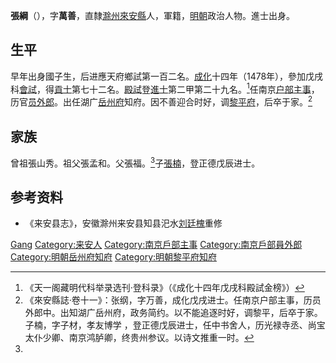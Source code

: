 {{Otheruses|other=名为張綱的其他人物|張綱}}

'''張綱'''（{{bd|?||?||}}），字'''萬善'''，直隸[[滁州|滁州]][[來安縣|來安縣]]人，軍籍，[[明朝|明朝]]政治人物。進士出身。

== 生平 ==
早年出身國子生，后进應天府鄉試第一百二名。[[成化|成化]]十四年（1478年），參加戊戌科[[會試|會試]]，得[[貢士|貢士]]第七十二名。[[殿試|殿試]]登[[進士|進士]]第二甲第二十九名。<ref name="Tianyi">《天一阁藏明代科举录选刊·登科录》（《成化十四年戊戌科殿試金榜》）</ref>任南京[[户部|户部]][[主事|主事]]，历官[[员外郎|员外郎]]。出任湖广[[岳州府|岳州府]]知府。因不善迎合时好，调[[黎平府|黎平府]]，后卒于家。<ref>《來安縣誌·卷十一》：张纲，字万善，成化戊戌进士。任南京户部主事，历员外郎中。出知湖广岳州府，政务简约。以不能追逐时好，调黎平，后卒于家。子楠，字子材，孝友博学 ，登正德戊辰进士，任中书舍人，历光禄寺丞、尚宝太仆少卿、南京鸿胪卿，终贵州参议。以诗文推重一时。</ref>

==家族==
曾祖張山秀。祖父張孟和。父張福。<ref name="Tianyi" />子[[張楠_(正德進士)|張楠]]，登正德戊辰进士。

==参考资料==
{{reflist}}
*《来安县志》，安徽滁州来安县知县汜水[[刘廷槐|刘廷槐]]重修

{{成化十四年戊戌科殿試金榜}}

{{Authority control}}

{{DEFAULTSORT:Zhang張}}
[[Category:张姓|Gang]]
[[Category:来安人|Category:来安人]]
[[Category:南京戶部主事|Category:南京戶部主事]]
[[Category:南京戶部員外郎|Category:南京戶部員外郎]]
[[Category:明朝岳州府知府|Category:明朝岳州府知府]]
[[Category:明朝黎平府知府|Category:明朝黎平府知府]]


{{明朝人物小作品}}